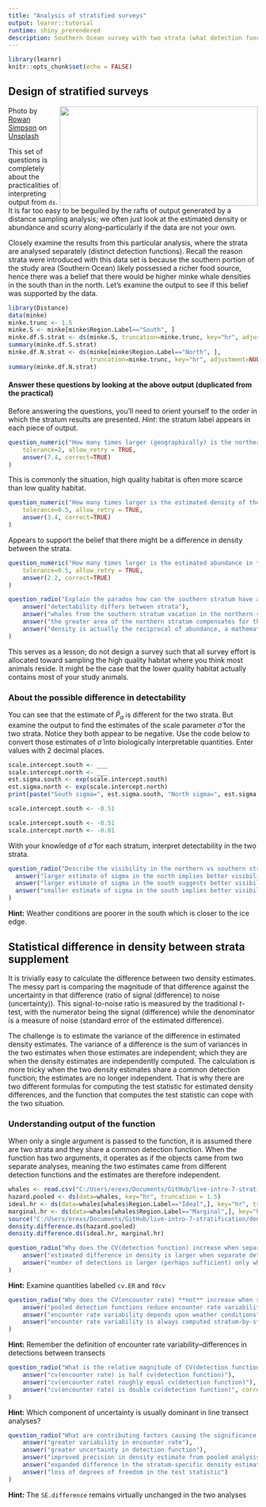 ```yaml
---
title: "Analysis of stratified surveys"
output: learnr::tutorial
runtime: shiny_prerendered
description: Southern Ocean survey with two strata (what detection function(s) to use); testing for differences in density between strata after producing estimates.
---
```


```r
library(learnr)
knitr::opts_chunk$set(echo = FALSE)
```


## Design of stratified surveys

<img src=https://images.unsplash.com/photo-1603693786247-d70f78921a94?ixid=MXwxMjA3fDB8MHxwaG90by1wYWdlfHx8fGVufDB8fHw%3D&ixlib=rb-1.2.1&auto=format&fit=crop&w=1489&q=80 width=400 height=200 style="float:right">

<p style="text-align:right font-size:80%"><span>Photo by <a href="https://unsplash.com/@nzrhan?utm_source=unsplash&amp;utm_medium=referral&amp;utm_content=creditCopyText">Rowan Simpson</a> on <a href="https://unsplash.com/s/photos/minke-whale?utm_source=unsplash&amp;utm_medium=referral&amp;utm_content=creditCopyText">Unsplash</a></span> </p>

This set of questions is completely about the practicalities of interpreting output from `ds`.  It is far too easy to be beguiled by the rafts of output generated by a distance sampling analysis; we often just look at the estimated density or abundance and scurry along--particularly if the data are not your own.

Closely examine the results from this particular analysis, where the strata are analysed separately (distinct detection functions).  Recall the reason strata were introduced with this data set is because the southern portion of the study area (Southern Ocean) likely possessed a richer food source, hence there was a belief that there would be higher minke whale densities in the south than in the north.  Let's examine the output to see if this belief was supported by the data.

```r
library(Distance)
data(minke)
minke.trunc <- 1.5
minke.S <- minke[minke$Region.Label=="South", ]
minke.df.S.strat <- ds(minke.S, truncation=minke.trunc, key="hr", adjustment=NULL)
summary(minke.df.S.strat)
minke.df.N.strat <- ds(minke[minke$Region.Label=="North", ],
                       truncation=minke.trunc, key="hr", adjustment=NULL)
summary(minke.df.N.strat)
```

#### Answer these questions by looking at the above output (duplicated from the practical)

Before answering the questions, you'll need to orient yourself to the order in which the stratum results are presented.  *Hint*:  the stratum label appears in each piece of output.

```r
question_numeric("How many times larger (geographically) is the northern stratum compared to the southern stratum? (to the nearest 0.5)",
    tolerance=2, allow_retry = TRUE, 
    answer(7.4, correct=TRUE)
)
```

This is commonly the situation, high quality habitat is often more scarce than low quality habitat.

```r
question_numeric("How many times larger is the estimated density of the southern stratum, compared to the northern stratum? (to the nearest 0.5)",
    tolerance=0.5, allow_retry = TRUE, 
    answer(3.4, correct=TRUE)
)
```

Appears to support the belief that there might be a difference in density between the strata.

```r
question_numeric("How many times larger is the estimated abundance in the northern stratum, compared to the south? (to the nearest 0.5)",
    tolerance=0.5, allow_retry = TRUE, 
    answer(2.2, correct=TRUE)
)
```

```r
question_radio("Explain the paradox how can the southern stratum have a higher density but lower abundance of minke whales?",
    answer("detectability differs between strata"),
    answer("whales from the southern stratum vacation in the northern stratum"),
    answer("the greater area of the northern stratum compensates for the low whale density", correct=TRUE),
    answer("density is actually the reciprocal of abundance, a mathematical paradox")
)
```

This serves as a lesson; do not design a survey such that all survey effort is allocated toward sampling the high quality habitat where you think most animals reside.  It might be the case that the lower quality habitat actually contains most of your study animals.

### About the possible difference in detectability

You can see that the estimate of $\hat{P}_a$ is different for the two strata.  But examine the output to find the estimates of the scale parameter $\hat{\sigma}$ for the two strata.  Notice they both appear to be negative.  Use the code below to convert those estimates of  $\hat{\sigma}$ into biologically interpretable quantities.  Enter values with 2 decimal places.

```r
scale.intercept.south <- ___
scale.intercept.north <- ___
est.sigma.south <- exp(scale.intercept.south)
est.sigma.north <- exp(scale.intercept.north)
print(paste("South sigma=", est.sigma.south, "North sigma=", est.sigma.north))
```

```r
scale.intercept.south <- -0.51
```

```r
scale.intercept.south <- -0.51
scale.intercept.north <- -0.01
```

With your knowledge of $\hat{\sigma}$ for each stratum, interpret detectability in the two strata.

```r
question_radio("Describe the visibility in the northern vs southern strata",
  answer("larger estimate of sigma in the north implies better visibility in the north", correct=TRUE),                  
  answer("larger estimate of sigma in the south suggests better visibility in the south"),                  
  answer("smaller estimate of sigma in the south implies better visibility in the south")
)
```

<div id="mink5-hint">
**Hint:** Weather conditions are poorer in the south which is closer to the ice edge.
</div>


## Statistical difference in density between strata supplement

It is trivially easy to calculate the difference between two density estimates.  The messy part is comparing the magnitude of that difference against the uncertainty in that difference (ratio of signal (difference) to noise (uncertainty)).  This signal-to-noise ratio is measured by the traditional *t*-test, with the numerator being the signal (difference) while the denominator is a measure of noise (standard error of the estimated difference).

The challenge is to estimate the variance of the  difference in estimated density estimates.  The variance of a difference is the sum of variances in the two estimates when those estimates are independent; which they are when the density estimates are independently computed.  The calculation is more tricky when the two density estimates share a common detection function; the estimates are no longer independent.  That is why there are two different formulas for computing the test statistic for estimated density differences, and the function that computes the test statistic can cope with the two situation.

### Understanding output of the function

When only a single argument is passed to the function, it is assumed there are two strata and they share a common detection function. When the function has two arguments, it operates as if the objects came from two separate analyses, meaning the two estimates came from different detection functions and the estimates are therefore independent.

```r
whales <- read.csv("C:/Users/erexs/Documents/GitHub/live-intro-7-stratification/stratify_examp.csv")
hazard.pooled <- ds(data=whales, key="hr", truncation = 1.5)
ideal.hr <- ds(data=whales[whales$Region.Label=="Ideal",], key="hr", truncation=1.5)
marginal.hr <- ds(data=whales[whales$Region.Label=="Marginal",], key="hr", truncation=1.5)
source("C:/Users/erexs/Documents/GitHub/live-intro-7-stratification/density.difference.ds.r")
density.difference.ds(hazard.pooled)
density.difference.ds(ideal.hr, marginal.hr)
```


```r
question_radio("Why does the CV(detection function) increase when separate detection functions are fitted to each stratum?",
    answer("estimated difference in density is larger when separate detection functions are fitted "),
    answer("number of detections is larger (perhaps sufficient) only when the two strata are combined", correct=TRUE)
)
```

<div id="diffq1-hint">
**Hint:** Examine quantities labelled `cv.ER` and `f0cv`
</div>

```r
question_radio("Why does the CV(encounter rate) **not** increase when separate detection functions are fitted to each stratum?",
    answer("pooled detection functions reduce encounter rate variability"),
    answer("encounter rate variability depends upon weather conditions"),
    answer("encounter rate variability is always computed stratum-by-stratum", correct=TRUE)
)
```

<div id="diffq2-hint">
**Hint:** Remember the definition of encounter rate variability--differences in detections between transects
</div>

```r
question_radio("What is the relative magnitude of CV(detection function) to CV(encounter rate) for either pooled or separate analyses?",
    answer("cv(encounter rate) is half cv(detection function)"),
    answer("cv(encounter rate) roughly equal cv(detection function)"),
    answer("cv(encounter rate) is double cv(detection function)", correct=TRUE)
)
```

<div id="diffq3-hint">
**Hint:** Which component of uncertainty is usually dominant in line transect analyses?
</div>

```r
question_radio("What are contributing factors causing the significance value of the independent differences to be smaller (0.058) than the significance of the pooled analysis (0.234)?",
    answer("greater variability in encounter rate"),
    answer("greater uncertainty in detection function"),
    answer("improved precision in density estimate from pooled analysis"),
    answer("expanded difference in the stratum-specific density estimates", correct=TRUE),
    answer("loss of degrees of freedom in the test statistic")
)
```

<div id="diffq4-hint">
**Hint:** The `SE.difference` remains virtually unchanged in the two analyses
</div>


